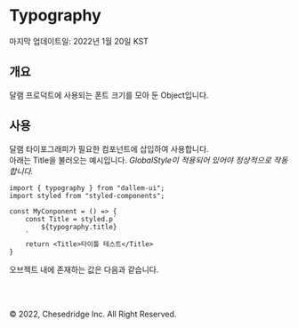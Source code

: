 
<Meta title="styles/Typography" />

# Typography

마지막 업데이트일: 2022년 1월 20일 KST

## 개요

달램 프로덕트에 사용되는 폰트 크기를 모아 둔 Object입니다.

## 사용

달램 타이포그래피가 필요한 컴포넌트에 삽입하여 사용합니다. <br />
아래는 Title을 불러오는 예시입니다. _GlobalStyle이 적용되어 있어야 정상적으로 작동합니다._

```
import { typography } from "dallem-ui";
import styled from "styled-components";

const MyConponent = () => {
    const Title = styled.p`
        ${typography.title}
    `
    return <Title>타이틀 테스트</Title>
}
```

오브젝트 내에 존재하는 값은 다음과 같습니다.

<br />
<Typography />
<br />

&copy; 2022, Chesedridge Inc. All Right Reserved.
